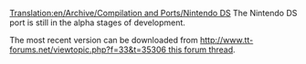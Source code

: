[[Translation:en/Archive/Compilation and Ports/Nintendo DS]]
The Nintendo DS port is still in the alpha stages of development.

The most recent version can be downloaded from [[http://www.tt-forums.net/viewtopic.php?f=33&t=35306 this forum thread]].